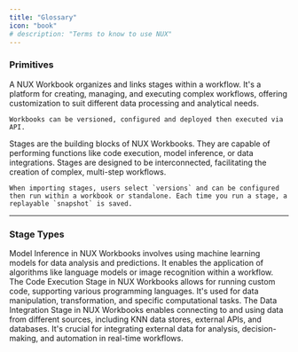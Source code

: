 ```yaml
---
title: "Glossary"
icon: "book"
# description: "Terms to know to use NUX"
---
```


### Primitives
<Tabs>
  <Tab title="Workbook">
    A NUX Workbook organizes and links stages within a workflow. It's a platform for creating, managing, and executing complex workflows, offering customization to suit different data processing and analytical needs. 
    
    Workbooks can be versioned, configured and deployed then executed via API. 
  </Tab>
  <Tab title="Stage">
    Stages are the building blocks of NUX Workbooks. They are capable of performing functions like code execution, model inference, or data integrations. Stages are designed to be interconnected, facilitating the creation of complex, multi-step workflows.

    When importing stages, users select `versions` and can be configured then run within a workbook or standalone. Each time you run a stage, a replayable `snapshot` is saved.
  </Tab>
</Tabs>

---

### Stage Types
<Tabs>
  <Tab title="Model Inference">
    Model Inference in NUX Workbooks involves using machine learning models for data analysis and predictions. It enables the application of algorithms like language models or image recognition within a workflow.
  </Tab>
  <Tab title="Code Execution">
    The Code Execution Stage in NUX Workbooks allows for running custom code, supporting various programming languages. It's used for data manipulation, transformation, and specific computational tasks.
  </Tab>
  <Tab title="Data Integration">
    The Data Integration Stage in NUX Workbooks enables connecting to and using data from different sources, including KNN data stores, external APIs, and databases. It's crucial for integrating external data for analysis, decision-making, and automation in real-time workflows.
  </Tab>  
</Tabs>